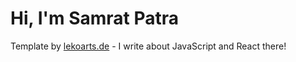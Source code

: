 # Hi, I'm Samrat Patra

Template by [lekoarts.de](https://www.lekoarts.de?utm_source=cara&utm_medium=Starter) - I write about JavaScript and React there!
